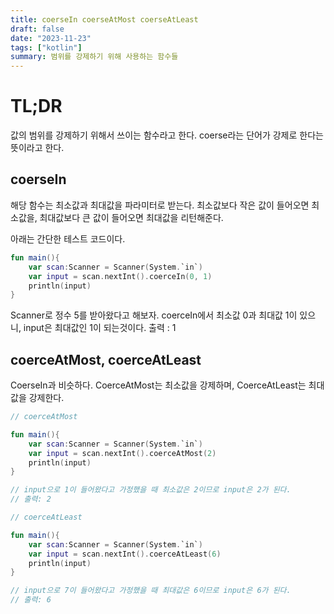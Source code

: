 ```yaml
---
title: coerseIn coerseAtMost coerseAtLeast
draft: false
date: "2023-11-23"
tags: ["kotlin"]
summary: 범위를 강제하기 위해 사용하는 함수들
---
```


# TL;DR

값의 범위를 강제하기 위해서 쓰이는 함수라고 한다.
coerse라는 단어가 강제로 한다는 뜻이라고 한다.

## coerseIn

해당 함수는 최소값과 최대값을 파라미터로 받는다.
최소값보다 작은 값이 들어오면 최소값을, 최대값보다 큰 값이 들어오면 최대값을 리턴해준다.

아래는 간단한 테스트 코드이다.

```kotlin
fun main(){
    var scan:Scanner = Scanner(System.`in`)
    var input = scan.nextInt().coerceIn(0, 1)
    println(input)
}
```

Scanner로 정수 5를 받아왔다고 해보자. coerceIn에서 최소값 0과 최대값 1이 있으니, input은 최대값인 1이 되는것이다. 출력 : 1

## coerceAtMost, coerceAtLeast

CoerseIn과 비슷하다. CoerceAtMost는 최소값을 강제하며, CoerceAtLeast는 최대값을 강제한다.

```kotlin
// coerceAtMost

fun main(){
    var scan:Scanner = Scanner(System.`in`)
    var input = scan.nextInt().coerceAtMost(2)
    println(input)
}

// input으로 1이 들어왔다고 가정했을 때 최소값은 2이므로 input은 2가 된다.
// 출력: 2
```

```kotlin
// coerceAtLeast

fun main(){
    var scan:Scanner = Scanner(System.`in`)
    var input = scan.nextInt().coerceAtLeast(6)
    println(input)
}

// input으로 7이 들어왔다고 가정했을 때 최대값은 6이므로 input은 6가 된다.
// 출력: 6
```
